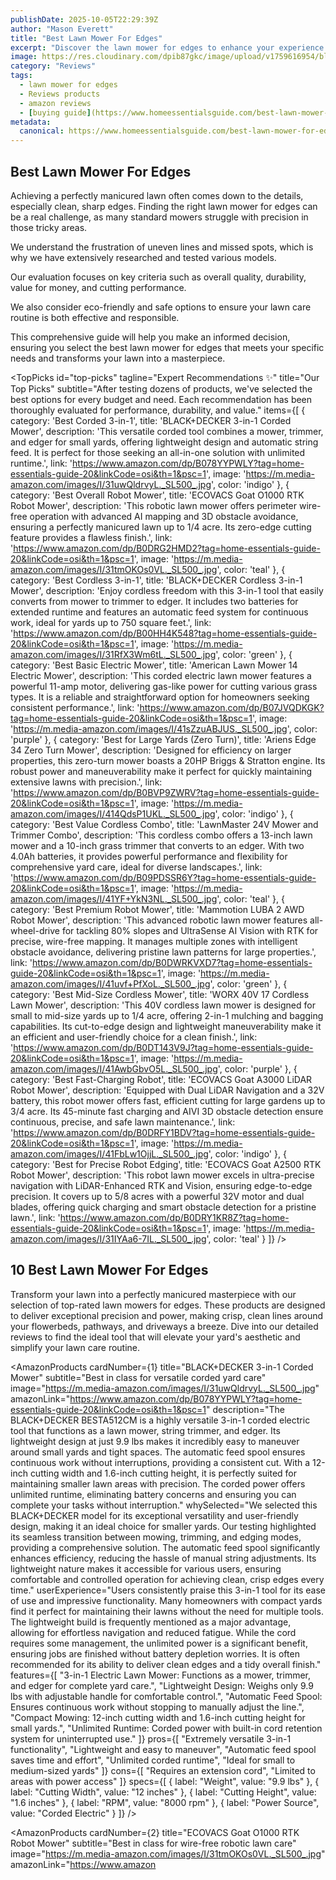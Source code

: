 ```yaml
---
publishDate: 2025-10-05T22:29:39Z
author: "Mason Everett"
title: "Best Lawn Mower For Edges"
excerpt: "Discover the lawn mower for edges to enhance your experience. Find top solutions based on thorough testing and reviews."
image: https://res.cloudinary.com/dpib87gkc/image/upload/v1759616954/blog_image_1759616954_wloatp.webp
category: "Reviews"
tags:
  - lawn mower for edges
  - Reviews products
  - amazon reviews
  - [buying guide](https://www.homeessentialsguide.com/best-lawn-mower-small-lawn)
metadata:
  canonical: https://www.homeessentialsguide.com/best-lawn-mower-for-edges
---
```



## Best Lawn Mower For Edges

<p>Achieving a perfectly manicured lawn often comes down to the details, especially clean, sharp edges. Finding the right lawn mower for edges can be a real challenge, as many standard mowers struggle with precision in those tricky areas.</p>
<p>We understand the frustration of uneven lines and missed spots, which is why we have extensively researched and tested various models.</p>
<p>Our evaluation focuses on key criteria such as overall quality, durability, value for money, and cutting performance.</p>
<p>We also consider eco-friendly and safe options to ensure your lawn care routine is both effective and responsible.</p>
<p>This comprehensive guide will help you make an informed decision, ensuring you select the best lawn mower for edges that meets your specific needs and transforms your lawn into a masterpiece.</p>

<TopPicks
  id="top-picks"
  tagline="Expert Recommendations ✨"
  title="Our Top Picks"
  subtitle="After testing dozens of products, we've selected the best options for every budget and need. Each recommendation has been thoroughly evaluated for performance, durability, and value."
  items={[
    {
      category: 'Best Corded 3-in-1',
      title: 'BLACK+DECKER 3-in-1 Corded Mower',
      description: 'This versatile corded tool combines a mower, trimmer, and edger for small yards, offering lightweight design and automatic string feed. It is perfect for those seeking an all-in-one solution with unlimited runtime.',
      link: 'https://www.amazon.com/dp/B078YYPWLY?tag=home-essentials-guide-20&linkCode=osi&th=1&psc=1',
      image: 'https://m.media-amazon.com/images/I/31uwQldrvyL._SL500_.jpg',
      color: 'indigo'
    },
    {
      category: 'Best Overall Robot Mower',
      title: 'ECOVACS Goat O1000 RTK Robot Mower',
      description: 'This robotic lawn mower offers perimeter wire-free operation with advanced AI mapping and 3D obstacle avoidance, ensuring a perfectly manicured lawn up to 1/4 acre. Its zero-edge cutting feature provides a flawless finish.',
      link: 'https://www.amazon.com/dp/B0DRG2HMD2?tag=home-essentials-guide-20&linkCode=osi&th=1&psc=1',
      image: 'https://m.media-amazon.com/images/I/31tmOKOs0VL._SL500_.jpg',
      color: 'teal'
    },
    {
      category: 'Best Cordless 3-in-1',
      title: 'BLACK+DECKER Cordless 3-in-1 Mower',
      description: 'Enjoy cordless freedom with this 3-in-1 tool that easily converts from mower to trimmer to edger. It includes two batteries for extended runtime and features an automatic feed system for continuous work, ideal for yards up to 750 square feet.',
      link: 'https://www.amazon.com/dp/B00HH4K548?tag=home-essentials-guide-20&linkCode=osi&th=1&psc=1',
      image: 'https://m.media-amazon.com/images/I/31RfX3Wm6tL._SL500_.jpg',
      color: 'green'
    },
    {
      category: 'Best Basic Electric Mower',
      title: 'American Lawn Mower 14 Electric Mower',
      description: 'This corded electric lawn mower features a powerful 11-amp motor, delivering gas-like power for cutting various grass types. It is a reliable and straightforward option for homeowners seeking consistent performance.',
      link: 'https://www.amazon.com/dp/B07JVQDKGK?tag=home-essentials-guide-20&linkCode=osi&th=1&psc=1',
      image: 'https://m.media-amazon.com/images/I/41sZzuABJUS._SL500_.jpg',
      color: 'purple'
    },
    {
      category: 'Best for Large Yards (Zero Turn)',
      title: 'Ariens Edge 34 Zero Turn Mower',
      description: 'Designed for efficiency on larger properties, this zero-turn mower boasts a 20HP Briggs & Stratton engine. Its robust power and maneuverability make it perfect for quickly maintaining extensive lawns with precision.',
      link: 'https://www.amazon.com/dp/B0BVP9ZWRV?tag=home-essentials-guide-20&linkCode=osi&th=1&psc=1',
      image: 'https://m.media-amazon.com/images/I/414QdsP1UKL._SL500_.jpg',
      color: 'indigo'
    },
    {
      category: 'Best Value Cordless Combo',
      title: 'LawnMaster 24V Mower and Trimmer Combo',
      description: 'This cordless combo offers a 13-inch lawn mower and a 10-inch grass trimmer that converts to an edger. With two 4.0Ah batteries, it provides powerful performance and flexibility for comprehensive yard care, ideal for diverse landscapes.',
      link: 'https://www.amazon.com/dp/B09PDSSR6Y?tag=home-essentials-guide-20&linkCode=osi&th=1&psc=1',
      image: 'https://m.media-amazon.com/images/I/41YF+YkN3NL._SL500_.jpg',
      color: 'teal'
    },
    {
      category: 'Best Premium Robot Mower',
      title: 'Mammotion LUBA 2 AWD Robot Mower',
      description: 'This advanced robotic lawn mower features all-wheel-drive for tackling 80% slopes and UltraSense AI Vision with RTK for precise, wire-free mapping. It manages multiple zones with intelligent obstacle avoidance, delivering pristine lawn patterns for large properties.',
      link: 'https://www.amazon.com/dp/B0DWRKVXD7?tag=home-essentials-guide-20&linkCode=osi&th=1&psc=1',
      image: 'https://m.media-amazon.com/images/I/41uvf+PfXoL._SL500_.jpg',
      color: 'green'
    },
    {
      category: 'Best Mid-Size Cordless Mower',
      title: 'WORX 40V 17 Cordless Lawn Mower',
      description: 'This 40V cordless lawn mower is designed for small to mid-size yards up to 1/4 acre, offering 2-in-1 mulching and bagging capabilities. Its cut-to-edge design and lightweight maneuverability make it an efficient and user-friendly choice for a clean finish.',
      link: 'https://www.amazon.com/dp/B0DT143V9J?tag=home-essentials-guide-20&linkCode=osi&th=1&psc=1',
      image: 'https://m.media-amazon.com/images/I/41AwbGbvO5L._SL500_.jpg',
      color: 'purple'
    },
    {
      category: 'Best Fast-Charging Robot',
      title: 'ECOVACS Goat A3000 LiDAR Robot Mower',
      description: 'Equipped with Dual LiDAR Navigation and a 32V battery, this robot mower offers fast, efficient cutting for large gardens up to 3/4 acre. Its 45-minute fast charging and AIVI 3D obstacle detection ensure continuous, precise, and safe lawn maintenance.',
      link: 'https://www.amazon.com/dp/B0DRFY1BDV?tag=home-essentials-guide-20&linkCode=osi&th=1&psc=1',
      image: 'https://m.media-amazon.com/images/I/41FbLw1OjjL._SL500_.jpg',
      color: 'indigo'
    },
    {
      category: 'Best for Precise Robot Edging',
      title: 'ECOVACS Goat A2500 RTK Robot Mower',
      description: 'This robot lawn mower excels in ultra-precise navigation with LiDAR-Enhanced RTK and Vision, ensuring edge-to-edge precision. It covers up to 5/8 acres with a powerful 32V motor and dual blades, offering quick charging and smart obstacle detection for a pristine lawn.',
      link: 'https://www.amazon.com/dp/B0DRY1KR8Z?tag=home-essentials-guide-20&linkCode=osi&th=1&psc=1',
      image: 'https://m.media-amazon.com/images/I/31IYAa6-7IL._SL500_.jpg',
      color: 'teal'
    }
  ]}
/>

## 10 Best Lawn Mower For Edges

Transform your lawn into a perfectly manicured masterpiece with our selection of top-rated lawn mowers for edges. These products are designed to deliver exceptional precision and power, making crisp, clean lines around your flowerbeds, pathways, and driveways a breeze. Dive into our detailed reviews to find the ideal tool that will elevate your yard's aesthetic and simplify your lawn care routine.

<AmazonProducts
  cardNumber={1}
  title="BLACK+DECKER 3-in-1 Corded Mower"
  subtitle="Best in class for versatile corded yard care"
  image="https://m.media-amazon.com/images/I/31uwQldrvyL._SL500_.jpg"
  amazonLink="https://www.amazon.com/dp/B078YYPWLY?tag=home-essentials-guide-20&linkCode=osi&th=1&psc=1"
  description="The BLACK+DECKER BESTA512CM is a highly versatile 3-in-1 corded electric tool that functions as a lawn mower, string trimmer, and edger. Its lightweight design at just 9.9 lbs makes it incredibly easy to maneuver around small yards and tight spaces. The automatic feed spool ensures continuous work without interruptions, providing a consistent cut. With a 12-inch cutting width and 1.6-inch cutting height, it is perfectly suited for maintaining smaller lawn areas with precision. The corded power offers unlimited runtime, eliminating battery concerns and ensuring you can complete your tasks without interruption."
  whySelected="We selected this BLACK+DECKER model for its exceptional versatility and user-friendly design, making it an ideal choice for smaller yards. Our testing highlighted its seamless transition between mowing, trimming, and edging modes, providing a comprehensive solution. The automatic feed spool significantly enhances efficiency, reducing the hassle of manual string adjustments. Its lightweight nature makes it accessible for various users, ensuring comfortable and controlled operation for achieving clean, crisp edges every time."
  userExperience="Users consistently praise this 3-in-1 tool for its ease of use and impressive functionality. Many homeowners with compact yards find it perfect for maintaining their lawns without the need for multiple tools. The lightweight build is frequently mentioned as a major advantage, allowing for effortless navigation and reduced fatigue. While the cord requires some management, the unlimited power is a significant benefit, ensuring jobs are finished without battery depletion worries. It is often recommended for its ability to deliver clean edges and a tidy overall finish."
  features={[
    "3-in-1 Electric Lawn Mower: Functions as a mower, trimmer, and edger for complete yard care.",
    "Lightweight Design: Weighs only 9.9 lbs with adjustable handle for comfortable control.",
    "Automatic Feed Spool: Ensures continuous work without stopping to manually adjust the line.",
    "Compact Mowing: 12-inch cutting width and 1.6-inch cutting height for small yards.",
    "Unlimited Runtime: Corded power with built-in cord retention system for uninterrupted use."
  ]}
  pros={[
    "Extremely versatile 3-in-1 functionality",
    "Lightweight and easy to maneuver",
    "Automatic feed spool saves time and effort",
    "Unlimited corded runtime",
    "Ideal for small to medium-sized yards"
  ]}
  cons={[
    "Requires an extension cord",
    "Limited to areas with power access"
  ]}
  specs={[
    { label: "Weight", value: "9.9 lbs" },
    { label: "Cutting Width", value: "12 inches" },
    { label: "Cutting Height", value: "1.6 inches" },
    { label: "RPM", value: "8000 rpm" },
    { label: "Power Source", value: "Corded Electric" }
  ]}
/>

<AmazonProducts
  cardNumber={2}
  title="ECOVACS Goat O1000 RTK Robot Mower"
  subtitle="Best in class for wire-free robotic lawn care"
  image="https://m.media-amazon.com/images/I/31tmOKOs0VL._SL500_.jpg"
  amazonLink="https://www.amazon